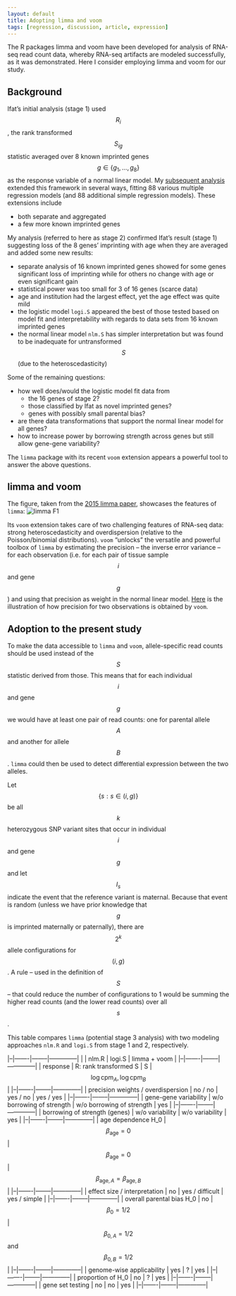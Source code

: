 ```yaml
---
layout: default
title: Adopting limma and voom
tags: [regression, discussion, article, expression]
---
```


The R packages limma and voom have been developed for analysis of RNA-seq read count data, whereby RNA-seq artifacts are modeled successfully, as it was demonstrated.  Here I consider employing limma and voom for our study.

## Background

Ifat's initial analysis (stage 1) used $$R_i$$, the rank transformed $$S_{ig}$$ statistic averaged over 8 known imprinted genes $$g\in\{g_1,...,g_8\}$$ as the response variable of a normal linear model.  My [subsequent analysis][logi] extended this framework in several ways, fitting 88 various multiple regression models (and 88 additional simple regression models).  These extensions include

* both separate and aggregated
* a few more known imprinted genes

My analysis (referred to here as stage 2) confirmed Ifat's result (stage 1) suggesting loss of the 8 genes' imprinting with age when they are averaged and added some new results:

* separate analysis of 16 known imprinted genes showed for some genes significant loss of imprinting while for others no change with age or even significant gain
* statistical power was too small for 3 of 16 genes (scarce data)
* age and institution had the largest effect, yet the age effect was quite mild
* the logistic model `logi.S` appeared the best of those tested based on model fit and interpretability with regards to data sets from 16 known imprinted genes
* the normal linear model `nlm.S` has simpler interpretation but was found to be inadequate for untransformed $$S$$ (due to the heteroscedasticity)

Some of the remaining questions:

* how well does/would the logistic model fit data from
    * the 16 genes of stage 2?
    * those classified by Ifat as novel imprinted genes?
    * genes with possibly small parental bias?
* are there data transformations that support the normal linear model for all genes?
* how to increase power by borrowing strength across genes but still allow gene-gene variability?

The `limma` package with its recent `voom` extension appears a powerful tool to answer the above questions.

## limma and voom

The figure, taken from the [2015 limma paper][limma], showcases the features of `limma`:
![limma F1]

Its `voom` extension takes care of two challenging features of RNA-seq data: strong heteroscedasticity and overdispersion (relative to the Poisson/binomial distributions).  `voom` "unlocks" the versatile and powerful toolbox of `limma` by estimating the precision -- the inverse error variance -- for each observation (i.e. for each pair of tissue sample $$i$$ and gene $$g$$) and using that precision as weight in the normal linear model.  [Here][voom F2] is the illustration of how precision for two observations is obtained by `voom`.

## Adoption to the present study

To make the data accessible to `limma` and `voom`, allele-specific read counts should be used instead of the $$S$$ statistic derived from those.  This means that for each individual $$i$$ and gene $$g$$ we would have at least one pair of read counts: one for parental allele $$A$$ and another for allele $$B$$.  `limma` could then be used to detect differential expression between the two alleles.

Let $$\{s:s\in(i,g)\}$$ be all $$k$$ heterozygous SNP variant sites that occur in individual $$i$$ and gene $$g$$ and let $$I_s$$ indicate the event that the reference variant is maternal.  Because that event is random (unless we have prior knowledge that $$g$$ is imprinted maternally or paternally), there are $$2^k$$ allele configurations for $$(i,g)$$.  A rule -- used in the definition of $$S$$ -- that could reduce the number of configurations to 1 would be summing the higher read counts (and the lower read counts) over all $$s$$.

This table compares `limma` (potential stage 3 analysis) with two modeling approaches `nlm.R` and `logi.S` from stage 1 and 2, respectively.

|--|-------|--------|--------------|
|  | nlm.R | logi.S | limma + voom | 
|--|-------|--------|--------------|
| response | R: rank transformed S | S | $$\log \mathrm{cpm}_A, \log \mathrm{cpm}_B$$ | 
|--|-------|--------|--------------|
| precision weights / overdispersion | no / no | yes / no | yes / yes | 
|--|-------|--------|--------------|
| gene-gene variability | w/o borrowing of strength | w/o borrowing of strength | yes | 
|--|-------|--------|--------------|
| borrowing of strength (genes) | w/o variability | w/o variability | yes | 
|--|-------|--------|--------------|
| age dependence H_0 | $$\beta_\mathrm{age} = 0$$ | $$\beta_\mathrm{age} = 0$$ | $$\beta_{\mathrm{age},A} = \beta_{\mathrm{age},B}$$| 
|--|-------|--------|--------------|
| effect size / interpretation | no | yes / difficult | yes / simple | 
|--|-------|--------|--------------|
| overall parental bias H_0 | no | $$\beta_0 = 1/2$$ |  $$\beta_{0,A} = 1/2$$ and $$\beta_{0,B} = 1/2$$ | 
|--|-------|--------|--------------|
| genome-wise applicability | yes | ? | yes | 
|--|-------|--------|--------------|
| proportion of H_0 | no | ? | yes | 
|--|-------|--------|--------------|
| gene set testing | no | no | yes | 
|--|-------|--------|--------------|

[logi]: {{ site.baseurl }}{% post_url /projects/monoallelic-brain/2016-04-22-glm-for-s-statistic %}
[limma]: http://nar.oxfordjournals.org/content/early/2015/01/20/nar.gkv007.long
[limma F1]: http://nar.oxfordjournals.org/content/early/2015/01/20/nar.gkv007/F1.large.jpg
[voom]: http://genomebiology.biomedcentral.com/articles/10.1186/gb-2014-15-2-r29
[voom F2]: http://genomebiology.biomedcentral.com/articles/10.1186/gb-2014-15-2-r29#Fig2
